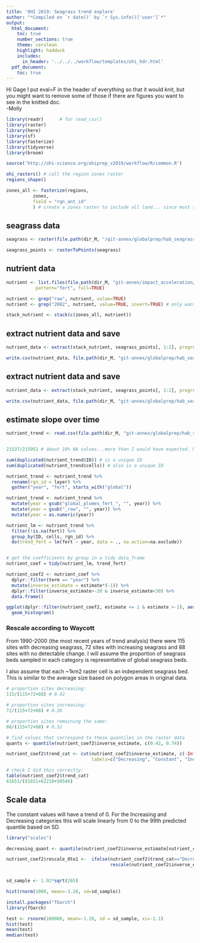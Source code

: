 ```yaml
---
title: 'OHI 2019: Seagrass trend explore'
author: "*Compiled on `r date()` by `r Sys.info()['user']`*"
output: 
  html_document:
    toc: true
    number_sections: true
    theme: cerulean
    highlight: haddock
    includes: 
      in_header: '../../../workflow/templates/ohi_hdr.html'
  pdf_document:
    toc: true
---
```


Hi Gage I put eval=F in the header of everything so that it would knit, but you might want to remove some of those if there are figures you want to see in the knitted doc.  
-Molly

```r

library(readr)      # for read_csv()
library(raster)
library(here)
library(sf)
library(fasterize)
library(tidyverse)
library(broom)

source('http://ohi-science.org/ohiprep_v2019/workflow/R/common.R')

ohi_rasters() # call the region zones raster
regions_shape()

zones_all <- fasterize(regions,
          zones,
          field = "rgn_ant_id"
          ) # create a zones raster to include all land... since most salt marsh probably isn't in the eez
```

## seagrass data
```r

seagrass <- raster(file.path(dir_M, "/git-annex/globalprep/hab_seagrass/v2019/int/combined_pt_py_adjusted.tif"))

seagrass_points <- rasterToPoints(seagrass)

```


## nutrient data

```r

nutrient <- list.files(file.path(dir_M, "git-annex/impact_acceleration/stressors/land_based/int"),
           pattern="fert", full=TRUE)

nutrient <- grep("raw", nutrient, value=TRUE)
nutrient <- grep("2002", nutrient, value=TRUE, invert=TRUE) # only want 10 years of data

stack_nutrient <- stack(c(zones_all, nutrient))


```


## extract nutrient data and save

```r

nutrient_data <- extract(stack_nutrient, seagrass_points[, 1:2], progress="text", df=TRUE, cellnumbers=TRUE)

write.csv(nutrient_data, file.path(dir_M, "git-annex/globalprep/hab_seagrass/v2019/sg_trend/seagrass_cell_nutrients.csv"), row.names=FALSE)

```


## extract nutrient data and save

```r

nutrient_data <- extract(stack_nutrient, seagrass_points[, 1:2], progress="text", df=TRUE, cellnumbers=TRUE)

write.csv(nutrient_data, file.path(dir_M, "git-annex/globalprep/hab_seagrass/v2019/sg_trend/seagrass_cell_nutrients.csv"), row.names=FALSE)

```


## estimate slope over time

```r


nutrient_trend <- read.csv(file.path(dir_M, "git-annex/globalprep/hab_seagrass/v2019/sg_trend/seagrass_cell_nutrients.csv"))


21537/215951 # about 10% NA values...more than I would have expected. Might want to gapfill these.

sum(duplicated(nutrient_trend$ID)) # is a unique ID
sum(duplicated(nutrient_trend$cells)) # also is a unique ID

nutrient_trend <- nutrient_trend %>%
  rename(rgn_id = layer) %>%
  gather("year", "fert", starts_with("global"))

nutrient_trend <- nutrient_trend %>%
  mutate(year = gsub("global_plumes_fert_", "", year)) %>%
  mutate(year = gsub("_raw", "", year)) %>%
  mutate(year = as.numeric(year))

nutrient_lm <- nutrient_trend %>%
  filter(!is.na(fert)) %>%
  group_by(ID, cells, rgn_id) %>%
  do(trend_fert = lm(fert ~ year, data = ., na.action=na.exclude))


# get the coefficients by group in a tidy data_frame
nutrient_coef = tidy(nutrient_lm, trend_fert)

nutrient_coef2 <- nutrient_coef %>%
  dplyr::filter(term == "year") %>%
  mutate(inverse_estimate = estimate*(-1)) %>%
  dplyr::filter(inverse_estimate>-20 & inverse_estimate<30) %>%
  data.frame()

ggplot(dplyr::filter(nutrient_coef2, estimate <= 1 & estimate >-1), aes(x=estimate)) + 
  geom_histogram()


```


### Rescale according to Waycott

From 1990-2000 (the most recent years of trend analysis) there were 115 sites with decreasing seagrass, 72 sites with increasing seagrass and 88 sites with no detectable change.  I will assume the proportion of seagrass beds sampled in each category is representative of global seagrass beds.  

I also assume that each ~1km2 raster cell is an independent seagrass bed.  This is similar to the average size based on polygon areas in original data.

```r

# proportion sites decreasing:
115/(115+72+88) # 0.42

# proportion sites increasing:
72/(115+72+88) # 0.26

# proportion sites remaining the same:
88/(115+72+88) # 0.32

# find values that correspond to these quantiles in the raster data
quants <- quantile(nutrient_coef2$inverse_estimate, c(0.42, 0.74))

nutrient_coef2$trend_cat <- cut(nutrient_coef2$inverse_estimate, c(-Inf, quants[1], quants[2], Inf), 
                                labels=c("Decreasing", "Constant", "Increasing"))

# check I did this correctly:
table(nutrient_coef2$trend_cat)
81651/(81651+62210+50546)

```


## Scale data

The constant values will have a trend of 0.  For the Increasing and Decreasing categories this will scale linearly from 0 to the 99th predicted quantile based on SD.  

```r

library("scales")

decreasing_quant <- quantile(nutrient_coef2$inverse_estimate[nutrient_coef2$trend_cat=="Decreasing"], c(0.5))

nutrient_coef2$rescale_0to1 <-  ifelse(nutrient_coef2$trend_cat=="Decreasing", 
                                       rescale(nutrient_coef2$inverse_estimate[nutrient_coef2$trend_cat=="Decreasing"]), NA)


sd_sample <- 1.92*sqrt(265)

hist(rnorm(1000, mean=-1.26, sd=sd_sample))

install.packages("fGarch")
library(fGarch)

test <- rsnorm(100000, mean=-1.26, sd = sd_sample, xi=-1.1)
hist(test)
mean(test)
median(test)
```